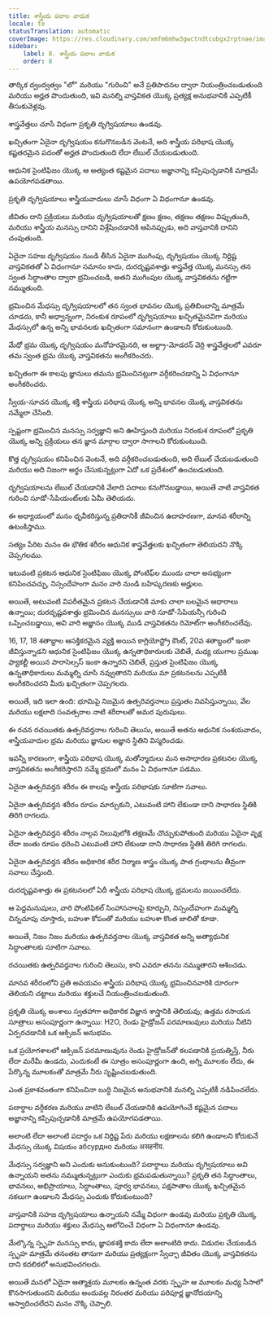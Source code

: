 ```yaml
---
title: శాస్త్రీయ పదాల వాడుక
locale: te
statusTranslation: automatic
coverImage: https://res.cloudinary.com/xmfm6mhw3gwctndtcubgx2rptnae/image/upload/v1741354419/small_cover_la_gran_rebelion_28716e29d2.webp
sidebar:
    label: 8. శాస్త్రీయ పదాల వాడుక
    order: 8
---
```

తార్కిక ద్వంద్వత్వం "లో" మరియు "గురించి" అనే ప్రతిపాదనల ద్వారా నియంత్రించబడుతుంది మరియు అర్హత పొందుతుంది, ఇవి మనల్ని వాస్తవికత యొక్క ప్రత్యక్ష అనుభవానికి ఎప్పటికీ తీసుకువెళ్లవు.

శాస్త్రవేత్తలు చూసే విధంగా ప్రకృతి దృగ్విషయాలు ఉండవు.

ఖచ్చితంగా ఏదైనా దృగ్విషయం కనుగొనబడిన వెంటనే, అది శాస్త్రీయ పరిభాష యొక్క కష్టతరమైన పదంతో అర్హత పొందుతుంది లేదా లేబుల్ చేయబడుతుంది.

ఆధునిక సైంటిఫిజం యొక్క ఆ అత్యంత కష్టమైన పదాలు అజ్ఞానాన్ని కప్పిపుచ్చడానికి మాత్రమే ఉపయోగపడతాయి.

ప్రకృతి దృగ్విషయాలు శాస్త్రీయవాదులు చూసే విధంగా ఏ విధంగానూ ఉండవు.

జీవితం దాని ప్రక్రియలు మరియు దృగ్విషయాలతో క్షణం క్షణం, తక్షణం తక్షణం విప్పుతుంది, మరియు శాస్త్రీయ మనస్సు దానిని విశ్లేషించడానికి ఆపినప్పుడు, అది వాస్తవానికి దానిని చంపుతుంది.

ఏదైనా సహజ దృగ్విషయం నుండి తీసిన ఏదైనా ముగింపు, దృగ్విషయం యొక్క నిర్దిష్ట వాస్తవికతతో ఏ విధంగానూ సమానం కాదు, దురదృష్టవశాత్తు శాస్త్రవేత్త యొక్క మనస్సు తన స్వంత సిద్ధాంతాల ద్వారా భ్రమించబడి, అతని ముగింపుల యొక్క వాస్తవికతను గట్టిగా నమ్ముతుంది.

భ్రమించిన మేధస్సు దృగ్విషయాలలో తన స్వంత భావనల యొక్క ప్రతిబింబాన్ని మాత్రమే చూడదు, కానీ అధ్వాన్నంగా, నిరంకుశ రూపంలో దృగ్విషయాలు ఖచ్చితమైనవిగా మరియు మేధస్సులో ఉన్న అన్ని భావనలకు ఖచ్చితంగా సమానంగా ఉండాలని కోరుకుంటుంది.

మేధో భ్రమ యొక్క దృగ్విషయం మనోహరమైనది, ఆ అల్ట్రా-మోడరన్ వెర్రి శాస్త్రవేత్తలలో ఎవరూ తమ స్వంత భ్రమ యొక్క వాస్తవికతను అంగీకరించరు.

ఖచ్చితంగా ఈ కాలపు జ్ఞానులు తమను భ్రమించినట్లుగా వర్గీకరించడాన్ని ఏ విధంగానూ అంగీకరించరు.

స్వీయ-సూచన యొక్క శక్తి శాస్త్రీయ పరిభాష యొక్క అన్ని భావనల యొక్క వాస్తవికతను నమ్మేలా చేసింది.

స్పష్టంగా భ్రమించిన మనస్సు సర్వజ్ఞాని అని ఊహిస్తుంది మరియు నిరంకుశ రూపంలో ప్రకృతి యొక్క అన్ని ప్రక్రియలు తన జ్ఞాన మార్గాల ద్వారా సాగాలని కోరుకుంటుంది.

కొత్త దృగ్విషయం కనిపించిన వెంటనే, అది వర్గీకరించబడుతుంది, అది లేబుల్ చేయబడుతుంది మరియు అది నిజంగా అర్థం చేసుకున్నట్లుగా ఏదో ఒక ప్రదేశంలో ఉంచబడుతుంది.

దృగ్విషయాలను లేబుల్ చేయడానికి వేలాది పదాలు కనుగొనబడ్డాయి, అయితే వాటి వాస్తవికత గురించి సూడో-సేపియంట్‌లకు ఏమీ తెలియదు.

ఈ అధ్యాయంలో మనం ధృవీకరిస్తున్న ప్రతిదానికీ జీవించిన ఉదాహరణగా, మానవ శరీరాన్ని ఉటంకిస్తాము.

సత్యం పేరిట మనం ఈ భౌతిక శరీరం ఆధునిక శాస్త్రవేత్తలకు ఖచ్చితంగా తెలియదని నొక్కి చెప్పగలము.

ఇటువంటి ప్రకటన ఆధునిక సైంటిఫిజం యొక్క పోంటిఫ్‌ల ముందు చాలా అసభ్యంగా కనిపించవచ్చు, నిస్సందేహంగా మనం వారి నుండి బహిష్కరణకు అర్హులం.

అయితే, అటువంటి విపరీతమైన ప్రకటన చేయడానికి మాకు చాలా బలమైన ఆధారాలు ఉన్నాయి; దురదృష్టవశాత్తు భ్రమించిన మనస్సులు వారి సూడో-సేపియన్సీ గురించి ఒప్పించబడ్డాయి, అవి వారి అజ్ఞానం యొక్క ముడి వాస్తవికతను రిమోట్‌గా అంగీకరించలేవు.

16, 17, 18 శతాబ్దాల ఆసక్తికరమైన వ్యక్తి అయిన కాగ్లియోస్ట్రో కౌంట్, 20వ శతాబ్దంలో ఇంకా జీవిస్తున్నాడని ఆధునిక సైంటిఫిజం యొక్క ఉన్నతాధికారులకు చెబితే, మధ్య యుగాల ప్రముఖ ఫ్యాకల్టీ అయిన పారాసెల్సస్ ఇంకా ఉన్నారని చెబితే, ప్రస్తుత సైంటిఫిజం యొక్క ఉన్నతాధికారులు మమ్మల్ని చూసి నవ్వుతారని మరియు మా ప్రకటనలను ఎప్పటికీ అంగీకరించరని మీరు ఖచ్చితంగా చెప్పగలరు.

అయితే, ఇది ఇలా ఉంది: భూమిపై నిజమైన ఉత్పరివర్తనాలు ప్రస్తుతం నివసిస్తున్నాయి, వేల మరియు లక్షలాది సంవత్సరాల నాటి శరీరాలతో అమర పురుషులు.

ఈ రచన రచయితకు ఉత్పరివర్తనాల గురించి తెలుసు, అయితే అతను ఆధునిక సంశయవాదం, శాస్త్రీయవాదుల భ్రమ మరియు జ్ఞానుల అజ్ఞాన స్థితిని విస్మరించడు.

ఇవన్నీ కారణంగా, శాస్త్రీయ పరిభాష యొక్క మతోన్మాదులు మన అసాధారణ ప్రకటనల యొక్క వాస్తవికతను అంగీకరిస్తారని నమ్మే భ్రమలో మనం ఏ విధంగానూ పడము.

ఏదైనా ఉత్పరివర్తన శరీరం ఈ కాలపు శాస్త్రీయ పరిభాషకు సూటిగా సవాలు.

ఏదైనా ఉత్పరివర్తన శరీరం రూపం మార్చుకుని, ఎటువంటి హాని లేకుండా దాని సాధారణ స్థితికి తిరిగి రాగలదు.

ఏదైనా ఉత్పరివర్తన శరీరం నాల్గవ నిలువులోకి తక్షణమే చొచ్చుకుపోతుంది మరియు ఏదైనా వృక్ష లేదా జంతు రూపం ధరించి ఎటువంటి హాని లేకుండా దాని సాధారణ స్థితికి తిరిగి రాగలదు.

ఏదైనా ఉత్పరివర్తన శరీరం అధికారిక శరీర నిర్మాణ శాస్త్రం యొక్క పాత గ్రంథాలను తీవ్రంగా సవాలు చేస్తుంది.

దురదృష్టవశాత్తు ఈ ప్రకటనలలో ఏదీ శాస్త్రీయ పరిభాష యొక్క భ్రమలను జయించలేదు.

ఆ పెద్దమనుషులు, వారి పోంటిఫికల్ సింహాసనాలపై కూర్చుని, నిస్సందేహంగా మమ్మల్ని చిన్నచూపు చూస్తారు, బహుశా కోపంతో మరియు బహుశా కొంత జాలితో కూడా.

అయితే, నిజం నిజం మరియు ఉత్పరివర్తనాల యొక్క వాస్తవికత అన్ని అత్యాధునిక సిద్ధాంతాలకు సూటిగా సవాలు.

రచయితకు ఉత్పరివర్తనాల గురించి తెలుసు, కాని ఎవరూ తనను నమ్ముతారని ఆశించడు.

మానవ శరీరంలోని ప్రతి అవయవం శాస్త్రీయ పరిభాష యొక్క భ్రమించినవారికి దూరంగా తెలియని చట్టాలు మరియు శక్తులచే నియంత్రించబడుతుంది.

ప్రకృతి యొక్క అంశాలు స్వతహాగా అధికారిక విజ్ఞాన శాస్త్రానికి తెలియవు; ఉత్తమ రసాయన సూత్రాలు అసంపూర్ణంగా ఉన్నాయి: H2O, రెండు హైడ్రోజన్ పరమాణువులు మరియు నీటిని ఏర్పరచడానికి ఒక ఆక్సిజన్ అనుభవం.

ఒక ప్రయోగశాలలో ఆక్సిజన్ పరమాణువును రెండు హైడ్రోజన్‌తో కలపడానికి ప్రయత్నిస్తే, నీరు లేదా మరేమీ ఉండదు, ఎందుకంటే ఈ సూత్రం అసంపూర్ణంగా ఉంది, అగ్ని మూలకం లేదు, ఈ పేర్కొన్న మూలకంతో మాత్రమే నీరు సృష్టించబడుతుంది.

ఎంత ప్రకాశవంతంగా కనిపించినా బుద్ధి నిజమైన అనుభవానికి మనల్ని ఎప్పటికీ నడిపించలేదు.

పదార్థాల వర్గీకరణ మరియు వాటిని లేబుల్ చేయడానికి ఉపయోగించే కష్టమైన పదాలు అజ్ఞానాన్ని కప్పిపుచ్చడానికి మాత్రమే ఉపయోగపడతాయి.

అలాంటి లేదా అలాంటి పదార్ధం ఒక నిర్దిష్ట పేరు మరియు లక్షణాలను కలిగి ఉండాలని కోరుకునే మేధస్సు యొక్క విషయం абсурдно మరియు असहनीय.

మేధస్సు సర్వజ్ఞాని అని ఎందుకు అనుకుంటుంది? పదార్థాలు మరియు దృగ్విషయాలు అవి ఉన్నాయని అతను నమ్ముతున్నట్లుగా ఎందుకు భ్రమపడుతున్నాయి? ప్రకృతి తన సిద్ధాంతాలు, భావనలు, అభిప్రాయాలు, సిద్ధాంతాలు, పూర్వ భావనలు, పక్షపాతాల యొక్క ఖచ్చితమైన నకలుగా ఉండాలని మేధస్సు ఎందుకు కోరుకుంటుంది?

వాస్తవానికి సహజ దృగ్విషయాలు ఉన్నాయని నమ్మే విధంగా ఉండవు మరియు ప్రకృతి యొక్క పదార్థాలు మరియు శక్తులు మేధస్సు ఆలోచించే విధంగా ఏ విధంగానూ ఉండవు.

మేల్కొన్న స్పృహ మనస్సు కాదు, జ్ఞాపకశక్తి కాదు లేదా అలాంటిది కాదు. విడుదల చేయబడిన స్పృహ మాత్రమే తనంతట తానుగా మరియు ప్రత్యక్షంగా స్వేచ్ఛా జీవితం యొక్క వాస్తవికతను దాని కదలికలో అనుభవించగలదు.

అయితే మనలో ఏదైనా ఆత్మాశ్రయ మూలకం ఉన్నంత వరకు స్పృహ ఆ మూలకం మధ్య సీసాలో కొనసాగుతుందని మరియు అందువల్ల నిరంతర మరియు పరిపూర్ణ జ్ఞానోదయాన్ని ఆస్వాదించలేదని మనం నొక్కి చెప్పాలి.

